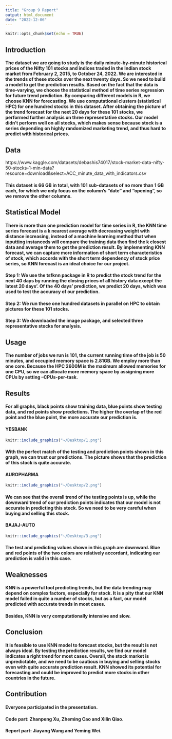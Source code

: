 ```yaml
---
title: "Group 9 Report"
output: html_document
date: "2022-12-06"
---
```


```r
knitr::opts_chunk$set(echo = TRUE)
```
## Introduction

#### The dataset we are going to study is the daily minute-by-minute historical prices of the Nifty 101 stocks and indices traded in the Indian stock market from February 2, 2015, to October 24, 2022. We are interested in the trends of these stocks over the next twenty days. So we need to build a model to get the prediction results. Based on the fact that the data is time-varying, we choose the statistical method of time series regression for future trend prediction. By comparing different models in R, we choose KNN for forecasting. We use computational clusters (statistical HPC) for one hundred stocks in this dataset. After obtaining the picture of the trend forecast for the next 20 days for these 101 stocks, we performed further analysis on three representative stocks. Our model didn’t perform well on all stocks, which makes sense because stock is a series depending on highly randomized marketing trend, and thus hard to predict with historical prices.

## Data

https://www.kaggle.com/datasets/debashis74017/stock-market-data-nifty-50-stocks-1-min-data?resource=download&select=ACC_minute_data_with_indicators.csv

#### This dataset is 66 GB in total, with 101 sub-datasets of no more than 1 GB each, for which we only focus on the column’s "date" and "opening", so we remove the other columns.

## Statistical Model

#### There is more than one prediction model for time series in R, the KNN time series forecast is a k nearest average with decreasing weight with distance increasing, instead of a machine learning method that when inputting instanceds will compare the training data then find the k closest data and average them to get the prediction result. By implementing KNN forecast, we can capture more information of short term characteristics of stock, which accords with the short term dependency of stock price series, so KNN forecast is an ideal choice for our project.

#### Step 1: We use the tsfknn package in R to predict the stock trend for the next 40 days by running the closing prices of all history data except the latest 20 days’. Of the 40 days’ prediction, we predict 20 days, which was used to test the accuracy of our prediction.

#### Step 2: We run these one hundred datasets in parallel on HPC to obtain pictures for these 101 stocks.

#### Step 3: We downloaded the image package, and selected three representative stocks for analysis.

## Usage

#### The number of jobs we run is 101, the current running time of the job is 50 minutes, and occupied memory space is 2.81GB. We employ more than one core. Because the HPC 2600M is the maximum allowed memories for one CPU, so we can allocate more memory space by assigning more CPUs by setting –CPUs-per-task.

## Results

#### For all graphs, black points show training data, blue points show testing data, and red points show predictions. The higher the overlap of the red point and the blue point, the more accurate our prediction is.

#### YESBANK
```r
knitr::include_graphics("~/Desktop/1.png")
```

#### With the perfect match of the testing and prediction points shown in this graph, we can trust our predictions. The picture shows that the prediction of this stock is quite accurate.

#### AUROPHARMA
```r
knitr::include_graphics("~/Desktop/2.png")
```

#### We can see that the overall trend of the testing points is up, while the downward trend of our prediction points indicates that our model is not accurate in predicting this stock. So we need to be very careful when buying and selling this stock.

#### BAJAJ-AUTO
```r
knitr::include_graphics("~/Desktop/3.png")
```

#### The test and predicting values shown in this graph are downward. Blue and red points of the two colors are relatively accordant, indicating our prediction is valid in this case.

## Weaknesses
#### KNN is a powerful tool predicting trends, but the data trending may depend on complex factors, especially for stock. It is a pity that our KNN model failed in quite a number of stocks, but as a fact, our model predicted with accurate trends in most cases. 
#### Besides, KNN is very computationally intensive and slow.
## Conclusion
#### It is feasible to use KNN model to forecast stocks, but the result is not always ideal. By testing the prediction results, we find our model indicates a right trend for most cases. Overall, the stock market is unpredictable, and we need to be cautious in buying and selling stocks even with quite accurate prediction result. KNN showed its potential for forecasting and could be improved to predict more stocks in other countries in the future.
## Contribution
#### Everyone participated in the presentation. 
#### Code part: Zhanpeng Xu, Zheming Cao and Xilin Qiao.
#### Report part: Jiayang Wang and Yeming Wei.
